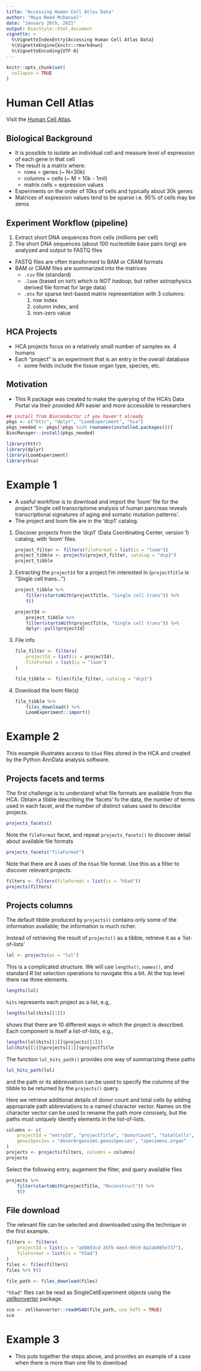 ```yaml
---
title: "Accessing Human Cell Atlas Data"
author: "Maya Reed McDaniel"
date: "January 26th, 2021"
output: BiocStyle::html_document
vignette: >
  %\VignetteIndexEntry{Accessing Human Cell Atlas Data}
  %\VignetteEngine{knitr::rmarkdown}
  %\VignetteEncoding{UTF-8}
---
```


```r
knitr::opts_chunk$set(
  collapse = TRUE
)
```
# Human Cell Atlas

Visit the [Human Cell Atlas].

[Human Cell Atlas]: https://data.humancellatlas.org/

## Biological Background

- It is possible to isolate an individual cell and measure level of expression
of each gene in that cell
- The result is a matrix where:
    - rows = genes (~ N=30k)
    - columns = cells (~ M = 10k - 1mil)
    - matrix cells = expression values
- Experiments on the order of 10ks of cells and typically about 30k genes
- Matrices of expression values tend to be sparse i.e. 95% of cells may be zeros

## Experiment Workflow (pipeline)

1. Extract short DNA sequences from cells (millions per cell)
2. The short DNA sequences (about 100 nucleotide base pairs long) are analyzed
and output to FASTQ files
  - FASTQ files are often transformed to BAM or CRAM formats
  - BAM or CRAM files are summarized into the matrices
    - `.csv` file (standard)
    - `.loom` (based on `hdf5` *which is NOT hadoop*, but rather astrophysics
    derived file format for large data)
    - `.mtx` for sparse text-based matrix representation with 3 columns:
      1. row index
      2. column index, and
      3. non-zero value 

## HCA Projects

- HCA projects focus on a relatively small number of samples ex. 4 humans
- Each "project" is an experiment that is an entry in the overall database
    - some fields include the tissue organ type, species, etc.
    
## Motivation

- This R package was created to make the querying of the HCA's Data Portal via
their provided API easier and more accessible to researchers

```r
## install from Bioconductor if you haven't already
pkgs <- c("httr", "dplyr", "LoomExperiment", "hca")
pkgs_needed <- pkgs[!pkgs %in% rownames(installed.packages())]
BiocManager::install(pkgs_needed)
```

```r
library(httr)
library(dplyr)
library(LoomExperiment)
library(hca)
```

# Example 1

- A useful workflow is to download and import the 'loom' file for the project
'Single cell transcriptome analysis of human pancreas reveals transcriptional signatures of aging and somatic mutation patterns'.
- The project and loom file are in the 'dcp1' catalog.

1. Discover projects from the 'dcp1' (Data Coordinating Center, version 1) catalog, with 'loom' files.

    ```r
    project_filter <- filters(fileFormat = list(is = "loom"))
    project_tibble <- projects(project_filter, catalog = "dcp1")
    project_tibble
    ```

2. Extracting the `projectId` for a project I'm interested in
(`projectTitle` is "Single cell trans...")

    ```r
    project_tibble %>%
        filter(startsWith(projectTitle, "Single cell trans")) %>%
        t()
      
    projectId <-
        project_tibble %>%
        filter(startsWith(projectTitle, "Single cell trans")) %>%
        dplyr::pull(projectId)
    ```

3. File info

    ```r
    file_filter <- filters(
        projectId = list(is = projectId),
        fileFormat = list(is = "loom")
    )
    
    file_tibble <- files(file_filter, catalog = "dcp1")
    ```
    
4. Download the loom file(s)

    ```r
    file_tibble %>%
        files_download() %>%
        LoomExperiment::import()
    ```
    

# Example 2

This example illustrates access to `h5ad` files stored in the HCA and
created by the Python AnnData analysis software.

## Projects facets and terms

The first challenge is to understand what file formats are available
from the HCA. Obtain a tibble describing the 'facets' fo the data, the
number of terms used in each facet, and the number of distinct values
used to describe projects.

```r
projects_facets()
```

Note the `fileFormat` facet, and repeat `projects_facets()` to
discover detail about available file formats

```r
projects_facets("fileFormat")
```

Note that there are 8 uses of the `h5ad` file format. Use this as a
filter to discover relevant projects.

```r
filters <- filters(fileFormat = list(is = "h5ad"))
projects(filters)
```

## Projects columns

The default tibble produced by `projects()` contains only some of the
information available; the information is much richer.

Instead of retrieving the result of `projects()` as a tibble, retrieve
it as a 'list-of-lists'

```r
lol <- projects(as = "lol")
```

This is a complicated structure. We will use `lengths()`, `names()`,
and standard _R_ list selection operations to navigate this a bit. At
the top level there rae three elements.

```r
lengths(lol)
```

`hits` represents each project as a list, e.g,.

```r
lengths(lol$hits[[1]])
```

shows that there are 10 different ways in which the project is
described. Each component is itself a list-of-lists, e.g.,

```r
lengths(lol$hits[[1]]$projects[[1]])
lol$hits[[1]]$projects[[1]]$projectTitle
```

The function `lol_hits_path()` provides one way of summarizing these paths

```r
lol_hits_path(lol)
```

and the path or its abbreviation can be used to specify the columns of
the tibble to be returned by the `projects()` query.

Here we retrieve additional details of donor count and total cells by
adding appropriate path abbreviations to a named character
vector. Names on the character vector can be used to rename the path
more consisely, but the paths must uniquely identify elements in the
list-of-lists.

```r
columns <- c(
    projectId = "entryId", "projectTitle", "donorCount", "totalCells",
    genusSpecies = "donorOrganisms.genusSpecies", "specimens.organ"
)
projects <- projects(filters, columns = columns)
projects
```

Select the following entry, augement the filter, and query available files

```r
projects %>%
    filter(startsWith(projectTitle, "Reconstruct")) %>%
    t()
```

## File download

The relevant file can be selected and downloaded using the technique
in the first example.

```r
filters <- filters(
    projectId = list(is = "ad98d3cd-26fb-4ee3-99c9-8a2ab085e737"),
    fileFormat = list(is = "h5ad")
)
files <- files(filters)
files %>% t()
```

```r
file_path <- files_download(files)
```

`"h5ad"` files can be read as SingleCellExperiment objects using the
[zellkonverter][] package.

```r
sce <- zellkonverter::readH5AD(file_path, use_hdf5 = TRUE)
sce
```

[zellkonverter]: https://bioconductor.org/packages/zellkonverter

# Example 3

- This puts together the steps above, and provides an example of a case when
there is more than one file to download


<!-- ```{r} -->
<!--   project_filter <- filters(fileFormat = list(is = "bam")) -->
<!--   project_tibble <- projects(project_filter, catalog = "dcp1") -->

<!--   project_tibble %>% -->
<!--     filter(startsWith(projectTitle, "Structural Remodeling of the Human")) -->

<!--   projectId <- -->
<!--     project_tibble %>% -->
<!--     filter(startsWith(projectTitle, "Structural Remodeling of the Human")) %>% -->
<!--     pull(projectId) -->

<!--   file_filter <- filters( -->
<!--     projectId = list(is = projectId), -->
<!--     fileFormat = list(is = "bam") -->
<!--   ) -->
<!--   file_tibble <- files(file_filter, catalog = "dcp1", size = 2) -->

<!--   ## takes about an hour to run -->
<!--   file_tibble %>% -->
<!--     download_files() -->
<!-- ``` -->

